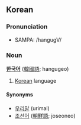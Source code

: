==Korean==
===Pronunciation===
*SAMPA: /hangugV/

===Noun===
'''[[한국]][[어]]''' ([[韓國語]]; hangugeo)

#[[Korean]] language

====Synonyms====
* [[우리말]] (urimal)
* [[조선어]] ([[朝鮮語]]; joseoneo)